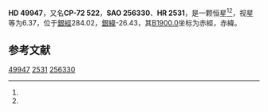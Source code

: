 {{Starbox begin
| name = HD 49947
}}
{{Starbox observe
| epoch = [[J2000.0|J2000.0]]
| constell = {{星座名待查}}<ref name=SIMBAD>{{cite web
 | url=http://simbad.u-strasbg.fr/simbad/sim-id?Ident=HR+2531
 | title=Pulsating variable Star
 | publisher=Centre de Données astronomiques de Strasbourg
 | work=SIMBAD
 | accessdate=2012-07-13
 | archive-date=2021-08-17
 | archive-url=https://web.archive.org/web/20210817040109/http://simbad.u-strasbg.fr/simbad/sim-id?Ident=HR+2531
 }}</ref><ref name=DATA>{{cite web
 | url=http://vizier.u-strasbg.fr/viz-bin/VizieR-5?-out.add=.&-source=5050&-corr=PK=HR&-out.max=9999&HR=2531
 | title=VizieR Detailed Page
 | accessdate=2012-07-13
 | archive-date=2019-02-16
 | archive-url=https://web.archive.org/web/20190216113402/http://vizier.u-strasbg.fr/viz-bin/VizieR-5?-out.add=.&-source=5050&-corr=PK=HR&-out.max=9999&HR=2531
 | dead-url=no
 }}</ref>
| 星官 = 
| ra = {{RA|6|43|36.8}}<ref name=SIMBAD /><ref name=DATA />
| dec = {{DEC|-73|7|5}}<ref name=SIMBAD /><ref name=DATA />
| appmag_v = 6.37<ref name=SIMBAD /><ref name=DATA />
}}
{{Starbox character
| class = G8III<ref name=SIMBAD /><ref name=DATA />
| b-v = 0.96<ref name=SIMBAD /><ref name=DATA />
| u-b = 0.66<ref name=SIMBAD /><ref name=DATA />
| r-i = <ref name=SIMBAD /><ref name=DATA />
| variable = 
}}
{{Starbox astrometry
| radial_v = 0.66
| prop_mo_ra = 16
| parallax = 
| p_error = 
}}
{{Starbox catalog
| names =CP-72 522，[[SAO星表|SAO]] 256330，[[HD星表|HD]] 49947，[[HR星表|HR]] 2531}}
{{Starbox reference |Simbad=HR+2531}}
{{Starbox end}}

'''HD 49947'''，又名'''CP-72 522'''，'''SAO 256330'''、'''HR 2531'''，是一颗恒星<ref name=SIMBAD /><ref name=DATA />，视星等为6.37，位于[[銀道座標系|銀經]]284.02，[[銀道座標系|銀緯]]-26.43，其[[B1900.0|B1900.0]]坐标为赤經{{RA|6|45|39.7}}，赤緯{{DEC|-73|-26.43|28}}。

== 参考文献 ==
{{reflist}}

{{star-stub}}

[[Category:HD和HDE天體|49947]]
[[Category:HR天體|2531]]
[[Category:SAO天體|256330]]